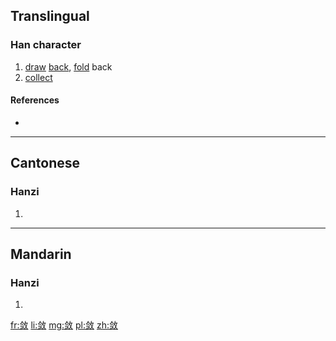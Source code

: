 {{also|斂}}
==Translingual==

===Han character===
{{Han char|rn=66|rad=攴|as=07|sn=11|four=|canj=人一人大 (OMOK)|ids=⿰[[佥]][[攵]]}}

# [[draw]] [[back]], [[fold]] back
# [[collect]]

====References====
* {{Han ref|kx=0472.051|hdz=21463.050|uh=655B|ud=25947}}

----

==Cantonese==

===Hanzi===
{{yue-hanzi|jyut=lim6|y=lim6|tra=斂}}

# {{defn|lang=yue|sort=攴07}}

----

==Mandarin==

===Hanzi===
{{cmn-hanzi|tra=斂|pin=[[liàn]] ([[lian4]])|wg=lien<sup>4</sup>}}

# {{defn|lang=cmn|sort=攴07}}

[[fr:敛]]
[[li:敛]]
[[mg:敛]]
[[pl:敛]]
[[zh:敛]]